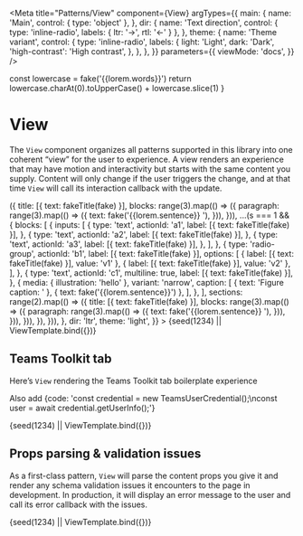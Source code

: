 
<Meta
  title="Patterns/View"
  component={View}
  argTypes={{
    main: {
      name: 'Main',
      control: { type: 'object' },
    },
    dir: {
      name: 'Text direction',
      control: { type: 'inline-radio', labels: { ltr: '→', rtl: '←' } },
    },
    theme: {
      name: 'Theme variant',
      control: {
        type: 'inline-radio',
        labels: {
          light: 'Light',
          dark: 'Dark',
          'high-contrast': 'High contrast',
        },
      },
    },
  }}
  parameters={{
    viewMode: 'docs',
  }}
/>

  const lowercase = fake('{{lorem.words}}')
  return lowercase.charAt(0).toUpperCase() + lowercase.slice(1)
}


# View

The `View` component organizes all patterns supported in this library into one
coherent “view” for the user to experience. A view renders an experience that
may have motion and interactivity but starts with the same content you
supply. Content will only change if the user triggers the change, and at
that time `View` will call its interaction callback with the update.

<Canvas withSource="none">
  <Story
    name="Intro"
    args={{
      main: {
        title: [{ text: 'Fluent React Patterns' }],
        abstract: [
          {
            text: 'This is a demonstration of Fluent React Patterns’ View component. ',
          },
          { text: fake('{{lorem.paragraph}}') },
        ],
        sections: range(4).map((s) => ({
          title: [{ text: fakeTitle(fake) }],
          blocks: range(3).map(() => ({
            paragraph: range(3).map(() => ({
              text: fake('{{lorem.sentence}} '),
            })),
          })),
          ...(s === 1 && {
            blocks: [
              {
                inputs: [
                  {
                    type: 'text',
                    actionId: 'a1',
                    label: [{ text: fakeTitle(fake) }],
                  },
                  {
                    type: 'text',
                    actionId: 'a2',
                    label: [{ text: fakeTitle(fake) }],
                  },
                  {
                    type: 'text',
                    actionId: 'a3',
                    label: [{ text: fakeTitle(fake) }],
                  },
                ],
              },
              {
                type: 'radio-group',
                actionId: 'b1',
                label: [{ text: fakeTitle(fake) }],
                options: [
                  { label: [{ text: fakeTitle(fake) }], value: 'v1' },
                  { label: [{ text: fakeTitle(fake) }], value: 'v2' },
                ],
              },
              {
                type: 'text',
                actionId: 'c1',
                multiline: true,
                label: [{ text: fakeTitle(fake) }],
              },
              {
                media: { illustration: 'hello' },
                variant: 'narrow',
                caption: [
                  { text: 'Figure caption: ' },
                  { text: fake('{{lorem.sentence}}') },
                ],
              },
            ],
            sections: range(2).map(() => ({
              title: [{ text: fakeTitle(fake) }],
              blocks: range(3).map(() => ({
                paragraph: range(3).map(() => ({
                  text: fake('{{lorem.sentence}} '),
                })),
              })),
            })),
          }),
        })),
      },
      dir: 'ltr',
      theme: 'light',
    }}
  >
    {seed(1234) || ViewTemplate.bind({})}
  </Story>
</Canvas>

<ArgsTable story="Intro" />

## Teams Toolkit tab

Here’s `View` rendering the Teams Toolkit tab boilerplate experience

Also add {code: 'const credential = new TeamsUserCredential();\nconst user = await credential.getUserInfo();'}

<Canvas>
  <Story
    name="Teams Toolkit tab"
    args={{
      main: {
        title: [{ text: 'Congratulations!' }],
        abstract: [{ text: 'Your app is running in your local environment' }],
        message: { media: { illustration: 'thanks' } },
        blocks: [
          {
            card: [
              {
                tabs: [
                  {
                    tab: { label: '1. Build your app locally' },
                    panel: [
                      { paragraph: [{ text: 'Change this code' }], level: 2 },
                      {
                        paragraph: [
                          { text: 'The front end is a ' },
                          { text: 'create-react-app', variant: 'code' },
                          { text: '. The entry point is ' },
                          { text: 'tabs/src/index.tsx', variant: 'code' },
                          {
                            text: '. Just save any file and this page will reload automatically.',
                          },
                        ],
                      },
                      {
                        paragraph: [{ text: 'Get the current user' }],
                        level: 2,
                      },
                      {
                        paragraph: [
                          {
                            text: 'Access basic information about the user like this:',
                          },
                        ],
                      },
                      {
                        paragraph: [{ text: 'Get the user’s profile photo' }],
                        level: 2,
                      },
                      {
                        paragraph: [
                          {
                            text: 'Click below to authorize this app to read your profile photo using Microsoft Graph.',
                          },
                        ],
                      },
                    ],
                  },
                ],
                label: 'Steps to get started',
                tabListVariant: 'center',
              },
            ],
          },
        ],
      },
    }}
  >
    {seed(1234) || ViewTemplate.bind({})}
  </Story>
</Canvas>

## Props parsing & validation issues

As a first-class pattern, `View` will parse the content props you give it
and render any schema validation issues it encounters to the page in
development. In production, it will display an error message to the user and
call its error callback with the issues.

<Canvas withSource="none">
  <Story
    name="Props validation"
    args={{
      main: {
        title: [{ potato: 'This content won’t be valid.' }],
      },
    }}
  >
    {seed(1234) || ViewTemplate.bind({})}
  </Story>
</Canvas>
